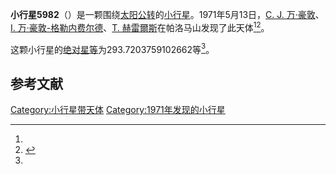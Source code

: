 {{Infobox planet
| bgcolour = #FFFFC0
| name = 5982 Polykletus
| symbol = 
| image = 
| caption = 
| discovery = yes
| discovery_ref = 
| discoverer = [[科内利斯·约翰内斯·万·豪敦|C. J. 万·豪敦]]、[[英格丽·万·豪敦-格勒内费尔德|I. 万·豪敦-格勒内费尔德]]、[[湯姆·赫雷爾斯|T. 赫雷爾斯]]
| discovery_site = [[帕洛马山|帕洛马山]] 
| discovered = 1971年5月13日
| designations = yes
| mp_name = 
| named_after = 
| alt_names = 4862 T-1/ 1978 TK2 / 1980 FN6 / 1987 SV9 / 1989 EM1 / 1992 WO1
| mp_category = [[主带小行星|主带小行星]]
| orbit_ref = <ref name="a">[http://ssd.jpl.nasa.gov/sbdb.cgi?sstr=5982 5982 Polykletus] {{Wayback|url=http://ssd.jpl.nasa.gov/sbdb.cgi?sstr=5982 |date=20201124022645 }}，小行星數據庫瀏覽器（JPL Small-Body Database Browser）－[[美国国家航空航天局|美国国家航空航天局]]喷气推进实验室</ref>
| epoch = 2456400.5 (2013年4月18日更新)
| aphelion = {{convert|3.294123824156117|AU|km|3|abbr=on|lk=out}}
| perihelion = {{convert|2.213380776177547|AU|km|3|abbr=on}}
| semimajor = {{convert|2.753752300166832|AU|km|3|abbr=on}}
| eccentricity = 0.196230984
| period = 1669.112987 [[日|日]]<br />4.57[[儒略年|儒略年]]
| avg_speed = 
| inclination = 11.37928151768321
| asc_node = 184.943621678182
| mean_anomaly = 
| arg_peri = 293.7203759102662
| satellites = 
| physical_characteristics = yes
| dimensions = 
| mass = 
| density = 
| surface_grav = 
| escape_velocity = 
| sidereal_day = 
| axial_tilt = 
| pole_ecliptic_lat = 
| pole_ecliptic_lon = 
| albedo = 
| temperatures= 
| temp_name1 = 
| mean_temp_1 = 
| max_temp_1 = 
| temp_name2 = 
| max_temp_2 = 
| spectral_type = 
| abs_magnitude = 293.7203759102662
}}

'''小行星5982'''（{{lang-en|5982 Polykletus}}）是一颗围绕[[太阳|太阳]][[公转|公转]]的[[小行星|小行星]]。1971年5月13日，[[科内利斯·约翰内斯·万·豪敦|C. J. 万·豪敦]]、[[英格丽·万·豪敦-格勒内费尔德|I. 万·豪敦-格勒内费尔德]]、[[湯姆·赫雷爾斯|T. 赫雷爾斯]]在帕洛马山发现了此天体<ref name="a" /><ref>{{cite news|title=小行星列表|url=http://cfa-www.harvard.edu/iau/lists/NumberedMPs.txt|accessdate=2013-07-08|newspaper=哈佛大学|archive-date=2008-05-17|archive-url=https://web.archive.org/web/20080517010638/http://cfa-www.harvard.edu/iau/lists/NumberedMPs.txt|dead-url=no}}</ref>。

这颗小行星的[[绝对星等|绝对星等]]为293.7203759102662等<ref name="a" />。

==参考文献==
{{reflist}}
{{Minor Planet Number|[[小行星5981|小行星5981]]|[[小行星5983|小行星5983]]}}

{{小天体}}

[[Category:小行星带天体|Category:小行星带天体]]
[[Category:1971年发现的小行星|Category:1971年发现的小行星]]

{{asteroid-stub}}